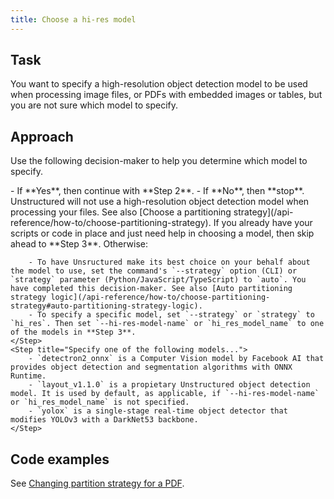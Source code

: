 ```yaml
---
title: Choose a hi-res model
---
```


## Task

You want to specify a high-resolution object detection model to be used when processing image files, or PDFs with embedded images or tables, but you are not sure which model to specify.

## Approach

Use the following decision-maker to help you determine which model to specify.

<Steps>
    <Step title="Are you processing image files, or PDFs with embedded images or tables?">
        - If **Yes**, then continue with **Step 2**. 
        - If **No**, then **stop**. Unstructured will not use a high-resolution object detection model when processing your files. See also [Choose a partitioning strategy](/api-reference/how-to/choose-partitioning-strategy).
    </Step>
    <Step title="To process image files, or PDFs with embedded images or tables...">
        If you already have your scripts or code in place and just need help in choosing a model, then skip ahead to **Step 3**. Otherwise:

        - To have Unsructured make its best choice on your behalf about the model to use, set the command's `--strategy` option (CLI) or `strategy` parameter (Python/JavaScript/TypeScript) to `auto`. You have completed this decision-maker. See also [Auto partitioning strategy logic](/api-reference/how-to/choose-partitioning-strategy#auto-partitioning-strategy-logic).
        - To specify a specific model, set `--strategy` or `strategy` to `hi_res`. Then set `--hi-res-model-name` or `hi_res_model_name` to one of the models in **Step 3**.
    </Step>
    <Step title="Specify one of the following models...">
        - `detectron2_onnx` is a Computer Vision model by Facebook AI that provides object detection and segmentation algorithms with ONNX Runtime.
        - `layout_v1.1.0` is a propietary Unstructured object detection model. It is used by default, as applicable, if `--hi-res-model-name` or `hi_res_model_name` is not specified.
        - `yolox` is a single-stage real-time object detector that modifies YOLOv3 with a DarkNet53 backbone.
    </Step>
</Steps>

## Code examples

See [Changing partition strategy for a PDF](/api-reference/api-services/examples#changing-partition-strategy-for-a-pdf).